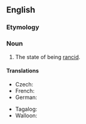 ==English==

===Etymology===
{{suffix|en|rancid|ity}}

===Noun===
{{en-noun|~|rancidities}}

# The state of being [[rancid]].

====Translations====
{{trans-top|state of being rancid}}
* Czech: {{t+|cs|žluklost|f}}
* French: {{t+|fr|rancidité|f}}
* German: {{t|de|Ranzigkeit|f}}
{{trans-mid}}
* Tagalog: {{t|tl|anta}}
* Walloon: {{t+|wa|rançté|f}}
{{trans-bottom}}